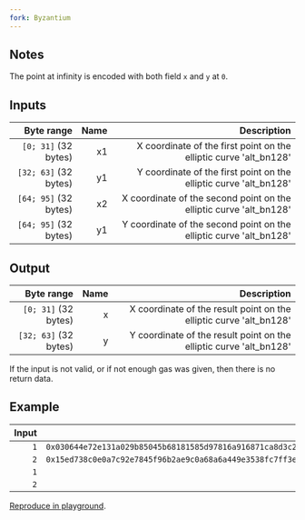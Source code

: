 ```yaml
---
fork: Byzantium
---
```


## Notes

The point at infinity is encoded with both field `x` and `y` at `0`.

## Inputs

| Byte range | Name | Description |
|-----------:|-----:|------------:|
| `[0; 31]` (32 bytes) | x1 | X coordinate of the first point on the elliptic curve 'alt_bn128'|
| `[32; 63]` (32 bytes) | y1 | Y coordinate of the first point on the elliptic curve 'alt_bn128' |
| `[64; 95]` (32 bytes) | x2 | X coordinate of the second point on the elliptic curve 'alt_bn128' |
| `[64; 95]` (32 bytes) | y1 | Y coordinate of the second point on the elliptic curve 'alt_bn128' |

## Output

| Byte range | Name | Description |
|-----------:|-----:|------------:|
| `[0; 31]` (32 bytes) | x | X coordinate of the result point on the elliptic curve 'alt_bn128' |
| `[32; 63]` (32 bytes) | y | Y coordinate of the result point on the elliptic curve 'alt_bn128' |

If the input is not valid, or if not enough gas was given, then there is no return data.

## Example

| Input | Output |
|------:|-------:|
| `1` | `0x030644e72e131a029b85045b68181585d97816a916871ca8d3c208c16d87cfd3` |
| `2` | `0x15ed738c0e0a7c92e7845f96b2ae9c0a68a6a449e3538fc7ff3ebf7a5a18a2c4` |
| `1` | |
| `2` | |

[Reproduce in playground](/playground?unit=Wei&codeType=Mnemonic&code='qFirsQplacejparameters%20in%20memoryK1~V1_2bK2_4V2_6bvvqDojcall_4WSize_8WOffset_8YSize~YOffset~6waddressX4%200xFFFFFFFFwgasvSTATICCALLvvqPutjresulQalonNonjstackvPOP_AZ_8Z'~X1%20w%20qv%5Cnq%2F%2F%20j%20thNb0vMSTORE_~0xZ0vMLOADY0wargsXvPUSHW0wretVb~2wyQt%20Ne%20K~1wx%01KNQVWXYZ_bjqvw~_).
